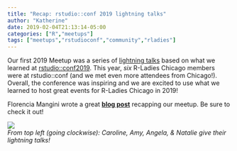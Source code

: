 ```yaml
---
title: "Recap: rstudio::conf 2019 lightning talks"
author: "Katherine"
date: 2019-02-04T21:13:14-05:00
categories: ["R","meetups"]
tags: ["meetups","rstudioconf","community","rladies"]
---
```



Our first 2019 Meetup was a series of [lightning talks](https://www.meetup.com/rladies-chicago/events/257346957/) based on what we learned at [rstudio::conf2019](https://resources.rstudio.com/rstudio-conf-2019). This year, _*six*_ R-Ladies Chicago members were at rstudio::conf (and we met even more attendees from Chicago!). Overall, the conference was inspiring and we are excited to use what we learned to host great events for R-Ladies Chicago in 2019!    
  
   
Florencia Mangini wrote a great **[blog post](http://www.thinkingondata.com/r-ladies-chicago-what-we-learned-at-rstudioconf-2019-lightning-talks/)** recapping our meetup. Be sure to check it out!  
   
  
<img src = "img/events/2019-01-28-lightning_talks.jpeg" />    
*From top left (going clockwise): Caroline, Amy, Angela, & Natalie give their lightning talks!*